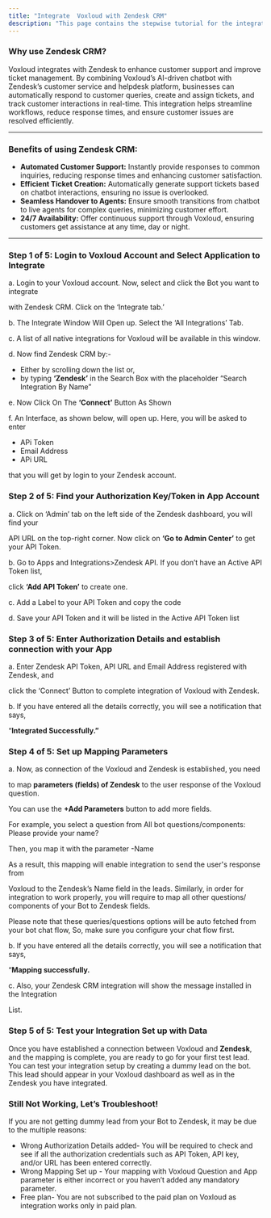 ```yaml
---
title: "Integrate  Voxloud with Zendesk CRM"
description: "This page contains the stepwise tutorial for the integration with  Voxloud"
---
```


### **Why use Zendesk CRM?**

Voxloud integrates with Zendesk to enhance customer support and improve ticket management. By combining  Voxloud’s AI-driven chatbot with Zendesk’s customer service and helpdesk platform, businesses can automatically respond to customer queries, create and assign tickets, and track customer interactions in real-time. This integration helps streamline workflows, reduce response times, and ensure customer issues are resolved efficiently.

---

### **Benefits of using Zendesk CRM:**

- **Automated Customer Support:** Instantly provide responses to common inquiries, reducing response times and enhancing customer satisfaction.
- **Efficient Ticket Creation:** Automatically generate support tickets based on chatbot interactions, ensuring no issue is overlooked.
- **Seamless Handover to Agents:** Ensure smooth transitions from chatbot to live agents for complex queries, minimizing customer effort.
- **24/7 Availability:** Offer continuous support through  Voxloud, ensuring customers get assistance at any time, day or night.

---

### **Step 1 of 5: Login to  Voxloud Account and Select Application to Integrate**

a. Login to your  Voxloud account. Now, select and click the Bot you want to integrate

with Zendesk CRM. Click on the ‘Integrate tab.’

b. The Integrate Window Will Open up. Select the ‘All Integrations’ Tab.

c. A list of all native integrations for  Voxloud will be available in this window.

d. Now find Zendesk CRM by:-

- Either by scrolling down the list or,
- by typing **‘Zendesk’** in the Search Box with the placeholder “Search Integration By Name”

e. Now Click On The **‘Connect’** Button As Shown

f. An Interface, as shown below, will open up. Here, you will be asked to enter

- APi Token
- Email Address
- APi URL

that you will get by login to your Zendesk account.

### **Step 2 of 5: Find your Authorization Key/Token in App Account**

a. Click on ‘Admin’  tab on the left side of the Zendesk dashboard, you will find your

API URL on the top-right corner. Now click on **‘Go to Admin Center’** to get your API Token.

b. Go to Apps and Integrations\>Zendesk API. If you don’t have an Active API Token list,

click **‘Add API Token’** to create one.

c. Add a Label to your API Token and copy the code

d. Save your API Token and it will be listed in the Active API Token list

### **Step 3 of 5: Enter Authorization Details and establish connection with your App**

a. Enter Zendesk API Token, API URL and Email Address registered with Zendesk, and

click the ‘Connect’ Button to complete integration of  Voxloud with Zendesk.

b. If you have entered all the details correctly, you will see a notification that says,

“**Integrated Successfully.”**

### **Step 4 of 5: Set up Mapping Parameters**

a. Now, as connection of the  Voxloud and Zendesk is established, you need

to map **parameters (fields) of Zendesk** to the user response of the  Voxloud question.

You can use the **\+Add Parameters** button to add more fields.

For example, you select a question from All bot questions/components: Please provide your name?

Then, you map it with the parameter -Name

As a result, this mapping will enable integration to send the user's response from

Voxloud to the Zendesk’s Name field in the leads. Similarly, in order for integration to work properly, you will require to map all other questions/ components of your Bot to Zendesk fields.

Please note that these queries/questions options will be auto fetched from your bot chat flow, So, make sure you configure your chat flow first.

b. If you have entered all the details correctly, you will see a notification that says,

“**Mapping successfully.**

c. Also, your Zendesk CRM integration will show the message installed in the Integration

List.

### **Step 5 of 5: Test your Integration Set up with Data**

Once you have established a connection between Voxloud and **Zendesk**, and the mapping is complete, you are ready to go for your first test lead. You can test your integration setup by creating a dummy lead on the bot. This lead should appear in your  Voxloud dashboard as well as in the Zendesk you have integrated.

### **Still Not Working, Let’s Troubleshoot\!**

If you are not getting dummy lead from your Bot to Zendesk, it may be due to the multiple reasons:

- Wrong Authorization Details added- You will be required to check and see if all the authorization credentials such as API Token, API key, and/or URL has been entered correctly.
- Wrong Mapping Set up - Your mapping with  Voxloud Question and App parameter is either incorrect or you haven’t added any mandatory parameter.
- Free plan- You are not subscribed to the paid plan on  Voxloud as integration works only in paid plan.